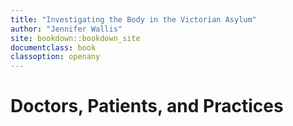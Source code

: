 ```yaml
---
title: "Investigating the Body in the Victorian Asylum"
author: "Jennifer Wallis"
site: bookdown::bookdown_site
documentclass: book
classoption: openany
---
```


# Doctors, Patients, and Practices
